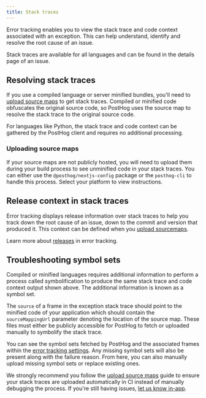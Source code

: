 ```yaml
---
title: Stack traces
---
```



Error tracking enables you to view the stack trace and code context associated with an exception. This can help understand, identify and resolve the root cause of an issue.

Stack traces are available for all languages and can be found in the details page of an issue.

<ProductScreenshot
    imageLight="https://res.cloudinary.com/dmukukwp6/image/upload/Screenshot_2025_01_30_at_09_48_09_63dd3c5241.png"
    imageDark="https://res.cloudinary.com/dmukukwp6/image/upload/Screenshot_2025_01_30_at_09_48_39_1030eea240.png"
    alt="Stack traces example"
    classes="rounded"
/>

## Resolving stack traces

If you use a compiled language or server minified bundles, you'll need to [upload source maps](/docs/error-tracking/upload-source-maps) to get stack traces. Compiled or minified code obfuscates the original source code, so PostHog uses the source map to resolve the stack trace to the original source code.

For languages like Python, the stack trace and code context can be gathered by the PostHog client and requires no additional processing.

### Uploading source maps

If your source maps are not publicly hosted, you will need to upload them during your build process to see unminified code in your stack traces. You can either use the `@posthog/nextjs-config` package or the `posthog-cli` to handle this process. Select your platform to view instructions.


<UploadSourceMapPlatforms />

## Release context in stack traces

Error tracking displays release information over stack traces to help you track down the root cause of an issue, down to the commit and version that produced it. This context can be defined when you [upload sourcemaps](/docs/error-tracking/upload-source-maps/).

<ProductScreenshot
    imageLight="https://res.cloudinary.com/dmukukwp6/image/upload/w_1600,c_limit,q_auto,f_auto/release_light_d5955d3b5e.png"
    imageDark="https://res.cloudinary.com/dmukukwp6/image/upload/w_1600,c_limit,q_auto,f_auto/release_dark_67fed14b12.png"
    alt="Error tracking releases"
    classes="rounded"
/>

Learn more about [releases](/docs/error-tracking/releases/) in error tracking.

## Troubleshooting symbol sets

Compiled or minified languages requires additional information to perform a process called symbolification to produce the same stack trace and code context output shown above. The additional information is known as a symbol set.

The `source` of a frame in the exception stack trace should point to the minified code of your application which should contain the `sourceMappingUrl` parameter denoting the location of the source map. These files must either be publicly accessible for PostHog to fetch or uploaded manually to symbolify the stack trace.

You can see the symbol sets fetched by PostHog and the associated frames within the [error tracking settings](https://app.posthog.com/settings/project-error-tracking#error-tracking-symbol-sets). Any missing symbol sets will also be present along with the failure reason. From here, you can also manually upload missing symbol sets or replace existing ones.

<ProductScreenshot
    imageLight="https://res.cloudinary.com/dmukukwp6/image/upload/Screenshot_2025_01_29_at_21_24_09_7b244773eb.png"
    imageDark="https://res.cloudinary.com/dmukukwp6/image/upload/Screenshot_2025_01_29_at_21_24_27_d8ab1b154b.png"
    alt="Symbol set examples"
    classes="rounded"
/>

We strongly recommend you follow the [upload source maps](/docs/error-tracking/upload-source-maps) guide to ensure your stack traces are uploaded automatically in CI instead of manually debugging the process. If you're still having issues, [let us know in-app](https://us.posthog.com/project/2#panel=support%3Afeedback%3Aerror_tracking%3A%3Afalse).
